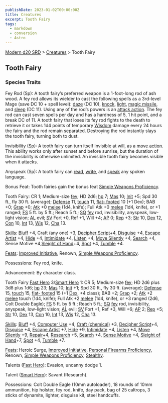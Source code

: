 ```yaml
---
publishDate: 2023-01-02T00:00:00Z
title: Creatures
excerpt: Tooth Fairy
tags:
  - markdown
  - conversion
  - Astro
---
```


[Modern d20 SRD](/#modernD20) > [Creatures](modern-d20-srd-creatures-index) > Tooth Fairy

## Tooth Fairy

### Species Traits

Fey Rod (Sp): A tooth fairy’s preferred weapon is a 1-foot-long rod of ash
wood. A fey rod allows its wielder to cast the following spells as a 3rd-level
Mage (save DC 10 + spell level): [daze](modern-d20-srd-fx-daze) (DC 10),
[knock](modern-d20-srd-fx-knock), [light](modern-d20-srd-fx-light), [magic missile](modern-d20-srd-fx-magic-missile), and [sleep](modern-d20-srd-fx-sleep) (DC 11). Using any of the rod’s powers is an [attack action](modern-d20-srd-combat-attack-actions). The fey rod can cast seven
spells per day and has a hardness of 5, 1 hit point, and a break DC of 11. A
tooth fairy that loses its fey rod fights to the death to retrieve it or takes
1d4 points of temporary [Wisdom](modern-d20-srd-basics-ability-scores) damage
every 24 hours the fairy and the rod remain separated. Destroying the rod
instantly slays the tooth fairy, turning both to dust.

Invisibility (Sp): A tooth fairy can turn itself invisible at will, as a [move action](modern-d20-srd-combat-move-actions). This ability works only after
sunset and before sunrise, but the duration of the invisibility is otherwise
unlimited. An invisible tooth fairy becomes visible when it attacks.

Anyspeak (Sp): A tooth fairy can [read](modern-d20-srd-skills-read-write-language), [write](modern-d20-srd-skills-read-write-language), and
[speak](modern-d20-srd-skills-speak-language) any spoken language.

Bonus Feat: Tooth fairies gain the bonus feat [Simple Weapons Proficiency](modern-d20-srd-feats-simple-weapons-proficiency).

Tooth Fairy: CR 1; Medium-size [fey](modern-d20-srd-creature-types-fey); HD
2d6; [hp](modern-d20-srd-combat-hit-points) 7; [Mas](modern-d20-srd-creatures-creature-overview) 10; [Init](modern-d20-srd-combat-initiative) +5; Spd 30
ft., fly 30 ft. (average); [Defense](modern-d20-srd-combat-defense) 11,
[touch](modern-d20-srd-combat-attack-actions) 11, [flat- footed](modern-d20-srd-combat-surprise) 10 (+1 Dex); BAB +0;
[Grap](modern-d20-srd-combat-grapple) +0; [Atk](modern-d20-srd-combat-attack-roll) +0 [melee](modern-d20-srd-combat-attack-roll) (1d4, knife); Full Atk +0
[melee](modern-d20-srd-combat-attack-roll) (1d4, knife), or +1 ranged;
[FS](modern-d20-srd-creatures-creature-overview) 5 ft. by 5 ft.; Reach 5 ft.;
[SQ](modern-d20-srd-creatures-creature-overview) [fey](modern-d20-srd-creature-types-fey) rod, invisibility, anyspeak, low-light vision;
[AL](modern-d20-srd-basics-allegiances) evil; [SV](modern-d20-srd-basics-saving-throws) Fort +0, Ref +1, Will +4; [AP](modern-d20-srd-creatures-creature-overview) 0; [Rep](modern-d20-srd-creatures-creature-overview) +3;
[Str](modern-d20-srd-basics-ability-scores) 10, [Dex](modern-d20-srd-basics-ability-scores) 12, [Con](modern-d20-srd-basics-ability-scores) 10,
[Int](modern-d20-srd-basics-ability-scores) 13, [Wis](modern-d20-srd-basics-ability-scores) 12, [Cha](modern-d20-srd-basics-ability-scores) 13.

[Skills](modern-d20-srd-skills-index): [Bluff](modern-d20-srd-skills-bluff)
+4, Craft (any one) +3, [Decipher Script](modern-d20-srd-skills-decipher-script)+4, [Disguise](modern-d20-srd-skills-disguise) +4, [Escape Artist](modern-d20-srd-skills-escape-artist) +4, [Hide](modern-d20-srd-skills-hide) +4, [Intimidate](modern-d20-srd-skills-intimidate) +4,
[Listen](modern-d20-srd-skills-listen) +4, [Move Silently](modern-d20-srd-skills-move-silently) +4, [Search](modern-d20-srd-skills-search) +4, Sense
Motive +4,[Sleight of Hand](modern-d20-srd-skills-sleight-of-hand)+4,
[Spot](modern-d20-srd-skills-spot) +4, [Tumble](modern-d20-srd-skills-tumble)
+4.

[Feats](modern-d20-srd-feats-index): [Improved Initiative](modern-d20-srd-feats-improved-initiative), Renown, [Simple Weapons Proficiency](modern-d20-srd-feats-simple-weapons-proficiency).

Possessions: Fey rod, knife.

Advancement: By character class.

Tooth Fairy [Fast Hero](modern-d20-srd-classes-basic-fast-hero) 3/[Smart Hero](modern-d20-srd-classes-basic-smart-hero) 1: CR 5; Medium-size
[fey](modern-d20-srd-creature-types-fey); HD 2d6 plus 3d8 plus 1d6;
[hp](modern-d20-srd-combat-hit-points) 23; [Mas](modern-d20-srd-creatures-creature-overview) 10; [Init](modern-d20-srd-combat-initiative) +1; Spd 30
ft., fly 30 ft. (average); [Defense](modern-d20-srd-combat-defense) 15,
[touch](modern-d20-srd-combat-attack-actions) 15, [flat- footed](modern-d20-srd-combat-surprise) 15 (+1 [Dex](modern-d20-srd-basics-ability-scores), +4 class); BAB +2; [Grap](modern-d20-srd-combat-grapple) +2;
[Atk](modern-d20-srd-combat-attack-roll) +2 [melee](modern-d20-srd-combat-attack-roll) touch (1d4, knife); Full Atk +2 [melee](modern-d20-srd-combat-attack-roll) (1d4, knife), or +3 ranged (2d6, Colt Double Eagle);
[FS](modern-d20-srd-creatures-creature-overview) 5 ft. by 5 ft.; Reach 5 ft.;
[SQ](modern-d20-srd-creatures-creature-overview) [fey](modern-d20-srd-creature-types-fey) rod, invisibility, anyspeak, low-light vision;
[AL](modern-d20-srd-basics-allegiances) evil; [SV](modern-d20-srd-basics-saving-throws) Fort +1, Ref +3, Will +6; [AP](modern-d20-srd-creatures-creature-overview) 2; [Rep](modern-d20-srd-creatures-creature-overview) +5;
[Str](modern-d20-srd-basics-ability-scores) 10, [Dex](modern-d20-srd-basics-ability-scores) 13, [Con](modern-d20-srd-basics-ability-scores) 10,
[Int](modern-d20-srd-basics-ability-scores) 13, [Wis](modern-d20-srd-basics-ability-scores) 12, [Cha](modern-d20-srd-basics-ability-scores) 13.

[Skills](modern-d20-srd-skills-index): [Bluff](modern-d20-srd-skills-bluff)
+4, [Computer Use](modern-d20-srd-skills-computer-use) +4, [Craft (chemical)](modern-d20-srd-skills-craft-chemical) +3, [Decipher Script](modern-d20-srd-skills-decipher-script)+4, [Disguise](modern-d20-srd-skills-disguise) +4, [Escape Artist](modern-d20-srd-skills-escape-artist) +7,
[Hide](modern-d20-srd-skills-hide) +9, [Intimidate](modern-d20-srd-skills-intimidate) +4, [Listen](modern-d20-srd-skills-listen) +4, [Move Silently](modern-d20-srd-skills-move-silently) +9, [Repair](modern-d20-srd-skills-repair)+4, [Research](modern-d20-srd-skills-research) +5,
[Search](modern-d20-srd-skills-search) +4, [Sense Motive](modern-d20-srd-skills-sense-motive) +4, [Sleight of Hand](modern-d20-srd-skills-sleight-of-hand)+7, [Spot](modern-d20-srd-skills-spot) +4, [Tumble](modern-d20-srd-skills-tumble) +7.

[Feats](modern-d20-srd-feats-index): Heroic Surge, [Improved Initiative](modern-d20-srd-feats-improved-initiative), [Personal Firearms Proficiency](modern-d20-srd-feats-personal-firearms-proficiency), Renown,
[Simple Weapons Proficiency](modern-d20-srd-feats-simple-weapons-proficiency),
[Stealthy](modern-d20-srd-feats-stealthy).

Talents ([Fast Hero](modern-d20-srd-classes-basic-fast-hero)): Evasion,
uncanny dodge 1.

Talent ([Smart Hero](modern-d20-srd-classes-basic-smart-hero)): Savant
(Research).

Possessions: Colt Double Eagle (10mm autoloader), 18 rounds of 10mm
ammunition, hip holster, fey rod, knife, day pack, bag of 25 caltrops, 3
sticks of dynamite, lighter, disguise kit, steel handcuffs.

